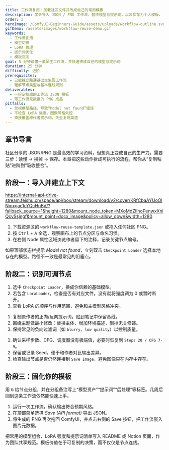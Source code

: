 ```yaml
---
title: 工作流复用：加载社区文件并改成自己的常用模板
description: 学会导入 JSON / PNG 工作流、替换模型与提示词，以及保存为个人模板。
order: 3
heroImage: /ComfyUI-Beginners-Guide/assets/uploads/workflow-outline.svg
gifDemo: /assets/images/workflow-reuse-demo.gif
keywords:
  - 工作流复用
  - 模型切换
  - LoRA 管理
  - 提示词优化
  - 模板沉淀
goal: 5 分钟读懂一条陌生工作流，并快速换成自己的模型与提示词
duration: 25 分钟
difficulty: 进阶
prerequisites:
  - 已能独立跑通基础文生图工作流
  - 理解节点类型与基本连线规则
deliverables:
  - 一份定制后的工作流 JSON 模板
  - 带工作流元数据的 PNG 成品
pitfalls:
  - 忽视模型路径，导致“Model not found”错误
  - 不检查 LoRA 强度，图像风格失控
  - 直接覆盖原作者提示词，失去复现渠道
---
```


## 章节导言

社区分享的 JSON/PNG 是最高效的学习资料，但想真正变成自己的生产力，需要三步：读懂 → 换掉 → 保存。本章把这些动作拆成可执行的流程，帮你从“复制粘贴”进阶到“吸收整合”。

<GifDemo
  src="/assets/images/workflow-reuse-demo.gif"
  alt="工作流复用操作演示"
  caption="导入 → 替换模型 → 更新提示词 → 保存模板"
  description="动图突出三个关键动作：确认依赖、调整核心节点、输出可复用模板。"
/>

## 阶段一：导入并建立上下文

https://internal-api-drive-stream.feishu.cn/space/api/box/stream/download/v2/cover/KRfCbaAYUoOlNmxgac1cYQcHnBd/?fallback_source=1&height=1280&mount_node_token=MXoMdZlIhoPenwxXniQcvSsjngf&mount_point=docx_image&policy=allow_down&width=1280

<StepCard index={1} title="导入 JSON / PNG" summary="拖放到画布" id="reuse-1">
  <ol>
    <li>下载资源区的 <code>workflow-reuse-template.json</code> 或拖入任何社区 PNG。</li>
    <li>按 <kbd>Ctrl</kbd> + <kbd>A</kbd> 全选，观察画布上的节点分区与命名习惯。</li>
    <li>在右侧 Node 属性区域浏览作者留下的注释，记录关键节点编号。</li>
  </ol>
</StepCard>

<TipCard title="第一时间处理缺失模型" tone="warning">
  <p>如果顶部状态栏提示 <em>Model not found</em>，立刻双击 <code>Checkpoint Loader</code> 选择本地存在的模型。路径不一致是最常见的阻塞点。</p>
</TipCard>

## 阶段二：识别可调节点

<StepCard index={2} title="替换模型与 LoRA" summary="确保风格在可控范围" id="reuse-2">
  <ol>
    <li>选中 <code>Checkpoint Loader</code>，换成你信赖的基础模型。</li>
    <li>若包含 <code>LoraLoader</code>，检查是否有对应文件。没有就将强度调为 0 或暂时断开。</li>
    <li>查看 LoRA 的顺序与作用范围，避免和主模型风格冲突。</li>
  </ol>
</StepCard>

<StepCard index={3} title="重写提示词" summary="先复刻，再扩充" id="reuse-3">
  <ol>
    <li>复制原作者的正向/反向提示词，贴到笔记中保留基线。</li>
    <li>围绕主题做最小修改：替换主体、增加环境描述、删掉无关修饰。</li>
    <li>保持常见的负向过滤词（如 <code>blurry</code>、<code>low quality</code>）以控制质量。</li>
  </ol>
</StepCard>

<StepCard index={4} title="检查执行参数" summary="KSampler 决定稳定性" id="reuse-4">
  <ol>
    <li>确认采样步数、CFG、调度器没有极端值，必要时恢复到 <code>Steps 20 / CFG 7-9</code>。</li>
    <li>保留或记录 Seed，便于和作者对比输出差异。</li>
    <li>检查输出节点是否仍然连接到 <code>Save Image</code>，避免图像只在内存中存在。</li>
  </ol>
</StepCard>

## 阶段三：固化你的模板

<TipCard title="整理画布结构" tone="info">
  <p>用 <kbd>G</kbd> 给节点分组，并在分组备注写上“模型资产”“提示词”“后处理”等标签。几周后回到这条工作流依然能快速上手。</p>
</TipCard>

<StepCard index={5} title="输出并备份" summary="JSON + PNG 双保险" id="reuse-5">
  <ol>
    <li>运行一次工作流，确认输出符合预期风格。</li>
    <li>在顶部菜单选择 <em>Save (API format)</em> 导出 JSON。</li>
    <li>将生成的 PNG 再次拖回 ComfyUI，并点击右侧的 Save 按钮，把工作流嵌入图片元数据。</li>
  </ol>
</StepCard>

<TipCard title="推荐动作" tone="success">
  <p>把常用的模型组合、LoRA 强度和提示词清单写入 README 或 Notion 页面，作为团队共享规范。模板价值在于可复制的决策，而不仅仅是节点连线。</p>
</TipCard>
